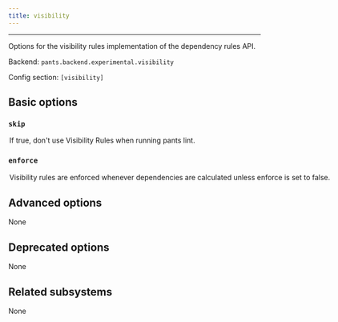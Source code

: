 ```yaml
---
title: visibility
---
```



---

Options for the visibility rules implementation of the dependency rules API.

Backend: <span className="color--primary">`pants.backend.experimental.visibility`</span>

Config section: <span className="color--primary">`[visibility]`</span>

<span className={styles.options}>

## Basic options

### `skip`

<Option
  cli_repr={`--[no-]visibility-skip`}
  env_repr='PANTS_VISIBILITY_SKIP'
  default_repr={`False`}
>

If true, don&#x27;t use Visibility Rules when running `pants lint`.

</Option>

### `enforce`

<Option
  cli_repr={`--[no-]visibility-enforce`}
  env_repr='PANTS_VISIBILITY_ENFORCE'
  default_repr={`True`}
>

Visibility rules are enforced whenever dependencies are calculated unless `enforce` is set to false.

</Option>

## Advanced options

None

## Deprecated options

None

## Related subsystems

None

</span>
